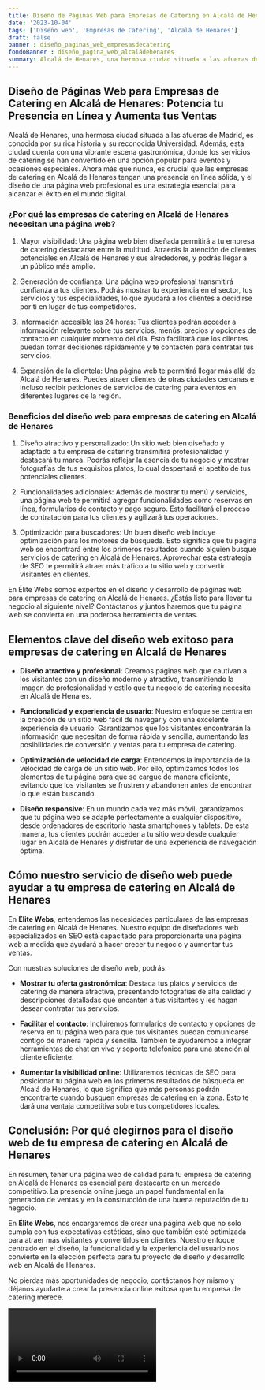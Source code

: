```yaml
---
title: Diseño de Páginas Web para Empresas de Catering en Alcalá de Henares
date: '2023-10-04'
tags: ['Diseño web', 'Empresas de Catering', 'Alcalá de Henares']
draft: false
banner : diseño_paginas_web_empresasdecatering
fondoBanner : diseño_pagina_web_alcaládehenares
summary: Alcalá de Henares, una hermosa ciudad situada a las afueras de Madrid, es conocida por su rica historia y su reconocida Universidad. Además, esta ciudad cuenta con una vibrante escena gastronómica, donde los servicios de catering se han convertido en una opción popular para eventos y ocasiones especiales. Ahora más que nunca, es crucial que las empresas de catering en Alcalá de Henares tengan una presencia en línea sólida, y el diseño de una página web profesional es una estrategia esencial para alcanzar el éxito en el mundo digital.
---
```


## Diseño de Páginas Web para Empresas de Catering en Alcalá de Henares: Potencia tu Presencia en Línea y Aumenta tus Ventas

Alcalá de Henares, una hermosa ciudad situada a las afueras de Madrid, es conocida por su rica historia y su reconocida Universidad. Además, esta ciudad cuenta con una vibrante escena gastronómica, donde los servicios de catering se han convertido en una opción popular para eventos y ocasiones especiales. Ahora más que nunca, es crucial que las empresas de catering en Alcalá de Henares tengan una presencia en línea sólida, y el diseño de una página web profesional es una estrategia esencial para alcanzar el éxito en el mundo digital.

### ¿Por qué las empresas de catering en Alcalá de Henares necesitan una página web?

1. Mayor visibilidad: Una página web bien diseñada permitirá a tu empresa de catering destacarse entre la multitud. Atraerás la atención de clientes potenciales en Alcalá de Henares y sus alrededores, y podrás llegar a un público más amplio.

2. Generación de confianza: Una página web profesional transmitirá confianza a tus clientes. Podrás mostrar tu experiencia en el sector, tus servicios y tus especialidades, lo que ayudará a los clientes a decidirse por ti en lugar de tus competidores.

3. Información accesible las 24 horas: Tus clientes podrán acceder a información relevante sobre tus servicios, menús, precios y opciones de contacto en cualquier momento del día. Esto facilitará que los clientes puedan tomar decisiones rápidamente y te contacten para contratar tus servicios.

4. Expansión de la clientela: Una página web te permitirá llegar más allá de Alcalá de Henares. Puedes atraer clientes de otras ciudades cercanas e incluso recibir peticiones de servicios de catering para eventos en diferentes lugares de la región.

### Beneficios del diseño web para empresas de catering en Alcalá de Henares

1. Diseño atractivo y personalizado: Un sitio web bien diseñado y adaptado a tu empresa de catering transmitirá profesionalidad y destacará tu marca. Podrás reflejar la esencia de tu negocio y mostrar fotografías de tus exquisitos platos, lo cual despertará el apetito de tus potenciales clientes.

2. Funcionalidades adicionales: Además de mostrar tu menú y servicios, una página web te permitirá agregar funcionalidades como reservas en línea, formularios de contacto y pago seguro. Esto facilitará el proceso de contratación para tus clientes y agilizará tus operaciones.

3. Optimización para buscadores: Un buen diseño web incluye optimización para los motores de búsqueda. Esto significa que tu página web se encontrará entre los primeros resultados cuando alguien busque servicios de catering en Alcalá de Henares. Aprovechar esta estrategia de SEO te permitirá atraer más tráfico a tu sitio web y convertir visitantes en clientes.

En Élite Webs somos expertos en el diseño y desarrollo de páginas web para empresas de catering en Alcalá de Henares. ¿Estás listo para llevar tu negocio al siguiente nivel? Contáctanos y juntos haremos que tu página web se convierta en una poderosa herramienta de ventas.

<GifSeo />

<Cta />

## Elementos clave del diseño web exitoso para empresas de catering en Alcalá de Henares

- **Diseño atractivo y profesional**: Creamos páginas web que cautivan a los visitantes con un diseño moderno y atractivo, transmitiendo la imagen de profesionalidad y estilo que tu negocio de catering necesita en Alcalá de Henares.

- **Funcionalidad y experiencia de usuario**: Nuestro enfoque se centra en la creación de un sitio web fácil de navegar y con una excelente experiencia de usuario. Garantizamos que los visitantes encontrarán la información que necesitan de forma rápida y sencilla, aumentando las posibilidades de conversión y ventas para tu empresa de catering.

- **Optimización de velocidad de carga**: Entendemos la importancia de la velocidad de carga de un sitio web. Por ello, optimizamos todos los elementos de tu página para que se cargue de manera eficiente, evitando que los visitantes se frustren y abandonen antes de encontrar lo que están buscando.

- **Diseño responsive**: En un mundo cada vez más móvil, garantizamos que tu página web se adapte perfectamente a cualquier dispositivo, desde ordenadores de escritorio hasta smartphones y tablets. De esta manera, tus clientes podrán acceder a tu sitio web desde cualquier lugar en Alcalá de Henares y disfrutar de una experiencia de navegación óptima.

## Cómo nuestro servicio de diseño web puede ayudar a tu empresa de catering en Alcalá de Henares

En **Élite Webs**, entendemos las necesidades particulares de las empresas de catering en Alcalá de Henares. Nuestro equipo de diseñadores web especializados en SEO está capacitado para proporcionarte una página web a medida que ayudará a hacer crecer tu negocio y aumentar tus ventas.

Con nuestras soluciones de diseño web, podrás:

- **Mostrar tu oferta gastronómica**: Destaca tus platos y servicios de catering de manera atractiva, presentando fotografías de alta calidad y descripciones detalladas que encanten a tus visitantes y les hagan desear contratar tus servicios.

- **Facilitar el contacto**: Incluiremos formularios de contacto y opciones de reserva en tu página web para que tus visitantes puedan comunicarse contigo de manera rápida y sencilla. También te ayudaremos a integrar herramientas de chat en vivo y soporte telefónico para una atención al cliente eficiente.

- **Aumentar la visibilidad online**: Utilizaremos técnicas de SEO para posicionar tu página web en los primeros resultados de búsqueda en Alcalá de Henares, lo que significa que más personas podrán encontrarte cuando busquen empresas de catering en la zona. Esto te dará una ventaja competitiva sobre tus competidores locales.

## Conclusión: Por qué elegirnos para el diseño web de tu empresa de catering en Alcalá de Henares

En resumen, tener una página web de calidad para tu empresa de catering en Alcalá de Henares es esencial para destacarte en un mercado competitivo. La presencia online juega un papel fundamental en la generación de ventas y en la construcción de una buena reputación de tu negocio.

En **Élite Webs**, nos encargaremos de crear una página web que no solo cumpla con tus expectativas estéticas, sino que también esté optimizada para atraer más visitantes y convertirlos en clientes. Nuestro enfoque centrado en el diseño, la funcionalidad y la experiencia del usuario nos convierte en la elección perfecta para tu proyecto de diseño y desarrollo web en Alcalá de Henares.

No pierdas más oportunidades de negocio, contáctanos hoy mismo y déjanos ayudarte a crear la presencia online exitosa que tu empresa de catering merece.

<Video />

<CtaBot job='Empresas de Catering' city='Alcalá de Henares'/>

<Gmaps query='Alcalá de Henares+españa+maps' />